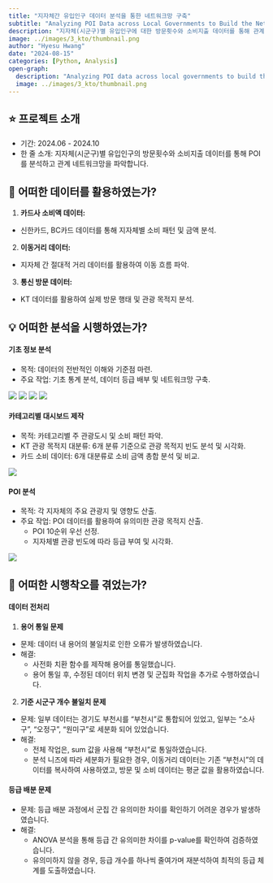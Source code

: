 ```yaml
---
title: "지자체간 유입인구 데이터 분석을 통한 네트워크망 구축"
subtitle: "Analyzing POI Data across Local Governments to Build the Network"
description: "지자체(시군구)별 유입인구에 대한 방문횟수와 소비지출 데이터를 통해 관계 네트워크망을 분석합니다."
image: ../images/3_kto/thumbnail.png
author: "Hyesu Hwang"
date: "2024-08-15"
categories: [Python, Analysis]
open-graph:
  description: "Analyzing POI data across local governments to build the network"
  image: ../images/3_kto/thumbnail.png
---
```


## ⭐ 프로젝트 소개

- 기간: 2024.06 - 2024.10
- 한 줄 소개: 지자체(시군구)별 유입인구의 방문횟수와 소비지출 데이터를 통해 POI를 분석하고 관계 네트워크망을 파악합니다.

## 🔎 어떠한 데이터를 활용하였는가?

1. **카드사 소비액 데이터:**
  - 신한카드, BC카드 데이터를 통해 지자체별 소비 패턴 및 금액 분석.
2. **이동거리 데이터:**
  - 지자체 간 절대적 거리 데이터를 활용하여 이동 흐름 파악.
3. **통신 방문 데이터:**
  - KT 데이터를 활용하여 실제 방문 행태 및 관광 목적지 분석.

## 💡 어떠한 분석을 시행하였는가?

#### 기초 정보 분석

- 목적: 데이터의 전반적인 이해와 기준점 마련.
- 주요 작업: 기초 통계 분석, 데이터 등급 배부 및 네트워크망 구축.

::: {layout-ncol=2}
![](../images/3_kto/basic1.png)
![](../images/3_kto/basic2.png)
![](../images/3_kto/basic3.png)
![](../images/3_kto/basic4.png)
:::

#### 카테고리별 대시보드 제작

- 목적: 카테고리별 주 관광도시 및 소비 패턴 파악.
- KT 관광 목적지 대분류: 6개 분류 기준으로 관광 목적지 빈도 분석 및 시각화.
- 카드 소비 데이터: 6개 대분류로 소비 금액 총합 분석 및 비교.

![](../images/3_kto/dashboard.png)

#### POI 분석

- 목적: 각 지자체의 주요 관광지 및 영향도 산출.
- 주요 작업: POI 데이터를 활용하여 유의미한 관광 목적지 산출.
  - POI 10순위 우선 선정.
  - 지자체별 관광 빈도에 따라 등급 부여 및 시각화.

![](../images/3_kto/poi.png)

## 🌄 어떠한 시행착오를 겪었는가?

#### 데이터 전처리

1. **용어 통일 문제**
- 문제: 데이터 내 용어의 불일치로 인한 오류가 발생하였습니다.
- 해결: 
  - 사전화 치환 함수를 제작해 용어를 통일했습니다.
  - 용어 통일 후, 수정된 데이터 위치 변경 및 군집화 작업을 추가로 수행하였습니다.

2. **기준 시군구 개수 불일치 문제**
- 문제: 일부 데이터는 경기도 부천시를 "부천시"로 통합되어 있었고, 일부는 "소사구", "오정구", "원미구"로 세분화 되어 있었습니다.
- 해결:
  - 전체 작업은, sum 값을 사용해 "부천시"로 통일하였습니다.
  - 분석 니즈에 따라 세분화가 필요한 경우, 이동거리 데이터는 기존 "부천시"의 데이터를 복사하여 사용하였고, 방문 및 소비 데이터는 평균 값을 활용하였습니다.

#### 등급 배분 문제
- 문제: 등급 배분 과정에서 군집 간 유의미한 차이를 확인하기 어려운 경우가 발생하였습니다.
- 해결:
  - ANOVA 분석을 통해 등급 간 유의미한 차이를 p-value를 확인하여 검증하였습니다.
  - 유의미하지 않을 경우, 등급 개수를 하나씩 줄여가며 재분석하여 최적의 등급 체계를 도출하였습니다.

